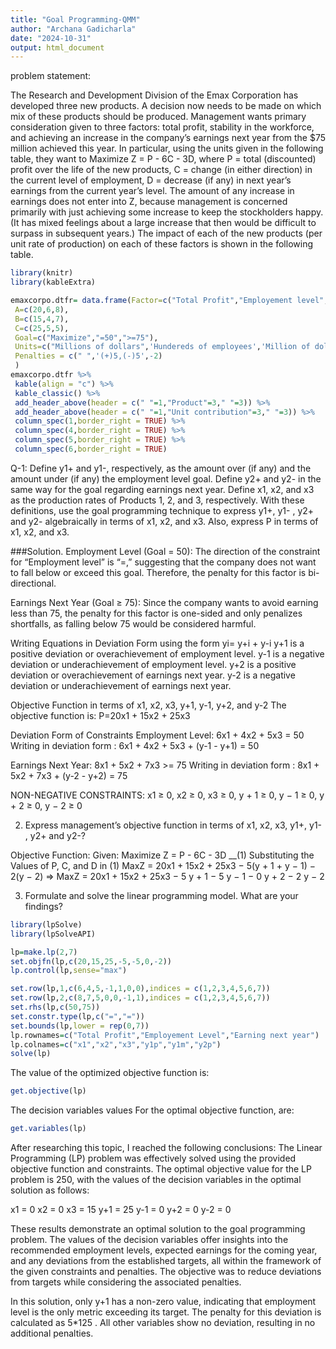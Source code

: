 ---
title: "Goal Programming-QMM"
author: "Archana Gadicharla"
date: "2024-10-31"
output: html_document
---

problem statement:

The Research and Development Division of the Emax Corporation has developed three new
products. A decision now needs to be made on which mix of these products should be produced.
Management wants primary consideration given to three factors: total profit, stability in the
workforce, and achieving an increase in the company’s earnings next year from the $75 million
achieved this year. In particular, using the units given in the following table, they want to
Maximize Z = P - 6C - 3D, where
P = total (discounted) profit over the life of the new products,
C = change (in either direction) in the current level of employment,
D = decrease (if any) in next year’s earnings from the current year’s level.
The amount of any increase in earnings does not enter into Z, because management is concerned
primarily with just achieving some increase to keep the stockholders happy. (It has mixed
feelings about a large increase that then would be difficult to surpass in subsequent years.)
The impact of each of the new products (per unit rate of production) on each of these factors is
shown in the following table.


```{r}
library(knitr)
library(kableExtra)
```

```{r}
emaxcorpo.dtfr= data.frame(Factor=c("Total Profit","Employement level","Earning next year"),
 A=c(20,6,8),
 B=c(15,4,7),
 C=c(25,5,5),
 Goal=c("Maximize","=50",">=75"),
 Units=c("Millions of dollars",'Hundereds of employees','Million of dollars'),
 Penalties = c(" ",'(+)5,(-)5',-2)
 )
emaxcorpo.dtfr %>%
 kable(align = "c") %>%
 kable_classic() %>%
 add_header_above(header = c(" "=1,"Product"=3," "=3)) %>%
 add_header_above(header = c(" "=1,"Unit contribution"=3," "=3)) %>%
 column_spec(1,border_right = TRUE) %>%
 column_spec(4,border_right = TRUE) %>%
 column_spec(5,border_right = TRUE) %>%
 column_spec(6,border_right = TRUE)
```

Q-1: Define y1+ and y1-, respectively, as the amount over (if any) and the amount under (if any) the employment
level goal. Define y2+ and y2- in the same way for the goal regarding earnings next year. Define x1, x2, and x3 as
the production rates of Products 1, 2, and 3, respectively. With these definitions, use the goal programming
technique to express y1+, y1- , y2+ and y2- algebraically in terms of x1, x2, and x3. Also, express P in terms of x1,
x2, and x3.


###Solution.
Employment Level (Goal = 50):
The direction of the constraint for "Employment level" is “=,” suggesting that the company does not want to fall below or exceed this goal. Therefore, the penalty for this factor is bi-directional.

Earnings Next Year (Goal ≥ 75):
Since the company wants to avoid earning less than 75, the penalty for this factor is one-sided and only penalizes shortfalls, as falling below 75 would be considered harmful.


Writing Equations in Deviation Form
using the form yi= y+i + y-i
y+1 is a positive deviation or overachievement of employment level.
y-1 is a negative deviation or underachievement of employment level.
y+2 is a positive deviation or overachievement of earnings next year.
y-2 is a negative deviation or underachievement of earnings next year.

Objective Function in terms of x1, x2, x3, y+1, y-1, y+2, and  y-2
The objective function is:
 P=20x1 + 15x2 + 25x3
 
 Deviation Form of Constraints
 Employment Level: 6x1 + 4x2 + 5x3 = 50 
Writing in deviation form : 6x1 + 4x2 + 5x3 + (y-1 - y+1) = 50 

 Earnings Next Year: 8x1 + 5x2 + 7x3 >=  75
Writing in deviation form : 8x1 + 5x2 + 7x3 + (y-2 - y+2) = 75

NON-NEGATIVE CONSTRAINTS:
x1 ≥ 0, x2 ≥ 0, x3 ≥ 0, y + 1 ≥ 0, y − 1 ≥ 0, y + 2 ≥ 0, y − 2 ≥ 0


2. Express management’s objective function in terms of x1, x2, x3, y1+, y1- , y2+ and y2-?

Objective Function:
Given: 
Maximize Z = P - 6C - 3D __(1)
Substituting the Values of P, C, and D in (1)
MaxZ = 20x1 + 15x2 + 25x3 − 5(y + 1 + y − 1) − 2(y − 2)
=> MaxZ = 20x1 + 15x2 + 25x3 − 5 y + 1 − 5 y − 1 −  0 y + 2 − 2 y − 2




3. Formulate and solve the linear programming model. What are your findings?

```{r}
library(lpSolve)
library(lpSolveAPI)
```

```{r}
lp=make.lp(2,7)
set.objfn(lp,c(20,15,25,-5,-5,0,-2))
lp.control(lp,sense="max")
```


```{r}
set.row(lp,1,c(6,4,5,-1,1,0,0),indices = c(1,2,3,4,5,6,7))
set.row(lp,2,c(8,7,5,0,0,-1,1),indices = c(1,2,3,4,5,6,7))
set.rhs(lp,c(50,75))
set.constr.type(lp,c("=","="))
set.bounds(lp,lower = rep(0,7))
lp.rownames=c("Total Profit","Employement Level","Earning next year")
lp.colnames=c("x1","x2","x3","y1p","y1m","y2p")
solve(lp)
```

The value of the optimized objective function is:

```{r}
get.objective(lp)
```

The decision variables values For the optimal objective function, are:

```{r}
get.variables(lp)
```

After researching this topic, I reached the following conclusions: The Linear Programming (LP) problem was effectively solved using the provided objective function and constraints. The optimal objective value for the LP problem is 250, with the values of the decision variables in the optimal solution as follows:

x1 = 0
x2 = 0
x3 = 15
y+1 = 25
y-1 = 0
y+2 = 0
y-2 = 0



These results demonstrate an optimal solution to the goal programming problem. The values of the decision variables offer insights into the recommended employment levels, expected earnings for the coming year, and any deviations from the established targets, all within the framework of the given constraints and penalties. The objective was to reduce deviations from targets while considering the associated penalties.

In this solution, only y+1 has a non-zero value, indicating that employment level is the only metric exceeding its target. The penalty for this deviation is calculated as 5*125 . All other variables show no deviation, resulting in no additional penalties.

